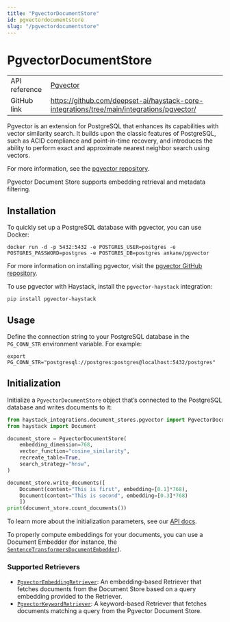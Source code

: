 ```yaml
---
title: "PgvectorDocumentStore"
id: pgvectordocumentstore
slug: "/pgvectordocumentstore"
---
```


# PgvectorDocumentStore

|  |  |
| --- | --- |
| API reference | [Pgvector](/reference/integrations-pgvector)                                                       |
| GitHub link   | https://github.com/deepset-ai/haystack-core-integrations/tree/main/integrations/pgvector/ |

Pgvector is an extension for PostgreSQL that enhances its capabilities with vector similarity search. It builds upon the classic features of PostgreSQL, such as ACID compliance and point-in-time recovery, and introduces the ability to perform exact and approximate nearest neighbor search using vectors.

For more information, see the [pgvector repository](https://github.com/pgvector/pgvector).

Pgvector Document Store supports embedding retrieval and metadata filtering.

## Installation

To quickly set up a PostgreSQL database with pgvector, you can use Docker:

```shell
docker run -d -p 5432:5432 -e POSTGRES_USER=postgres -e POSTGRES_PASSWORD=postgres -e POSTGRES_DB=postgres ankane/pgvector
```

For more information on installing pgvector, visit the [pgvector GitHub repository](https://github.com/pgvector/pgvector).

To use pgvector with Haystack, install the `pgvector-haystack` integration:

```shell
pip install pgvector-haystack
```

## Usage

Define the connection string to your PostgreSQL database in the `PG_CONN_STR` environment variable. For example:

```shell Shell
export PG_CONN_STR="postgresql://postgres:postgres@localhost:5432/postgres"
```

## Initialization

Initialize a `PgvectorDocumentStore` object that’s connected to the PostgreSQL database and writes documents to it:

```python
from haystack_integrations.document_stores.pgvector import PgvectorDocumentStore
from haystack import Document

document_store = PgvectorDocumentStore(
    embedding_dimension=768,
    vector_function="cosine_similarity",
    recreate_table=True,
    search_strategy="hnsw",
)

document_store.write_documents([
    Document(content="This is first", embedding=[0.1]*768),
    Document(content="This is second", embedding=[0.3]*768)
    ])
print(document_store.count_documents())
```

To learn more about the initialization parameters, see our [API docs](/reference/integrations-pgvector#pgvectordocumentstore).

To properly compute embeddings for your documents, you can use a Document Embedder (for instance, the [`SentenceTransformersDocumentEmbedder`](../pipeline-components/embedders/sentencetransformersdocumentembedder.mdx)).

### Supported Retrievers

- [`PgvectorEmbeddingRetriever`](../pipeline-components/retrievers/pgvectorembeddingretriever.mdx): An embedding-based Retriever that fetches documents from the Document Store based on a query embedding provided to the Retriever.
- [`PgvectorKeywordRetriever`](../pipeline-components/retrievers/pgvectorembeddingretriever.mdx): A keyword-based Retriever that fetches documents matching a query from the Pgvector Document Store.
